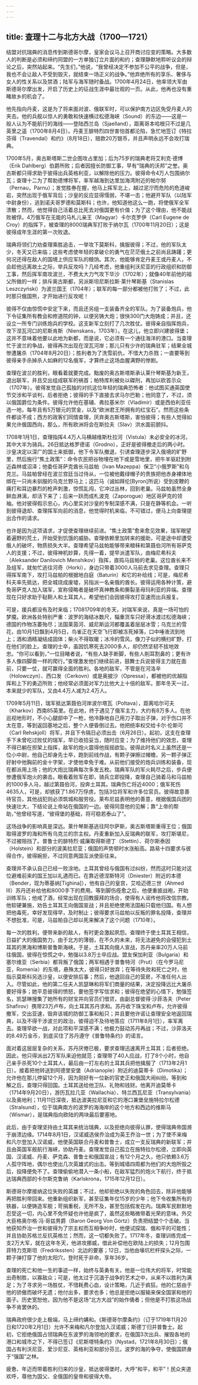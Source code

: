 ```yaml
---
---
---
```

title: 查理十二与北方大战（1700—1721）
---




结盟对抗瑞典的消息传到斯德哥尔摩，皇家会议马上召开商讨应变的策略。大多数人的判断是必须和缔约同盟的一方单独订立片面的和约；查理静默地聆听议会的辩论之后，突然站起来。“先生们，”他说，“我曾经决定不参加不公平的战争，但是，我也不会让敌人不受到毁灭，就结束一场正义的战争。”他弃绝所有的享乐、奢侈与女人的性关系以及禁酒；陆军与海军随时备战。1700年4月24日，他率领大军由斯德哥尔摩出发，开启了历史上的征战生涯中最壮观的一页。从此，他再也没有重睹故乡的机会了。

他先指向丹麦，这是为了将来面对波、俄联军时，可以保护南方边区免受丹麦人的夹击。他的兵舰以惊人的勇敢和快速横过松德海峡（Sound）的东边——这是一般人认为不能航行的海线——登陆西兰岛（Sjaelland），距离哥本哈根只不过是几英里之遥（1700年8月4日）。丹麦王腓特烈四世害怕首都沦陷，急忙地签订《特拉芬得（Travendal）和约》（8月18日），赔款20万银币，并且声明永远不会攻打瑞典。

1700年5月，奥古斯塔斯二世企图攻占里加；后为75岁的瑞典老将艾利克·德博（Erik Dahlberg）伯爵所败；后者因擅长防御工事，早有“瑞典的沃邦”之誉。奥古斯都只得求助于彼得出兵英格利亚，以解除他的压力。彼得命令4万人包围纳尔瓦；查理十二为了帮助德博将军，率军越海到达里加海湾附近的帕尔努（Pernau，Parnu）；发觉胜券在握，他马上挥军北上，越过泥泞而危险的危道峻岩，突然出现于俄军背后；沙皇的反应显得懦弱，不堪一击；他避开军队（以陆军中尉身份），逃到诺夫哥罗德和莫斯科；也许，他知道他这么一跑，将使俄军全军溃散；然而，他觉得自己活着总比死去对俄国更有价值；为了这个理由，他不能战败被俘。4万俄军在无能的马札儿亲王（Magyar）卡尔克罗伊（Carl Eugene de Croy）的指挥下，被查理的8000瑞典军打败于纳尔瓦（1700年11月20日）；这是彼得成年生涯的第一次败退。

瑞典将领们力劝查理乘胜追击，一举攻下莫斯科，擒服彼得；不过，他的军队太少，冬天又已来临；这些考虑使年轻的拿破仑的勇气在茫茫俄土之前尚且踌躇；更何况还得在敌人的国境上供应军队的粮饷。其次，他能够肯定丹麦王或丹麦人，不会趁他远离故土之际，举兵反攻吗？几经考虑，他重组利沃尼亚的行政组织和防御工事，然后挥军南攻波兰，不费太大力气攻下华沙（1702年）；就像40年前他的祖父所做的一样；排斥奥古斯都，另派斯坦尼斯拉斯·莱什琴斯基（Stanislas Leszczyński）为波兰国王（1704年）；联军的每一部分都被他打败了；不过，此时那只俄国熊，才开始进行反攻呢！

彼得不仅由惊慌中安定下来，而且还另组一支装备齐全的军队。为了装备炮兵，他下令征集所有教会和修道院的钟，以便另铸大炮；很快300门大炮铸成；并且，还设立一所专门训练炮兵的学校。这支新军立刻打了几次胜仗。彼得亲自指挥炮兵，攻下涅瓦河口的尼斯肯斯（Nienskans，1703年）。在这儿，他立即兴建彼得堡；这并不意味着他要以此地为新都，而是说，它必须有一个通往海洋的港口。当查理忙于波兰的争战，彼得再次出现在涅瓦河岸；那儿只有少许的瑞典驻军；结果全城惨遭屠杀（1704年8月20日）；胜利者为了洗雪前仇，不惜大力杀戮；一直要等到彼得亲手杀掉杀人如麻的12名俄军，才算终止这场血腥满野的惨剧。

查理在波兰的胜利，眼看着就要完成。黜废的奥古斯塔斯承认莱什琴斯基为新王，退出联军，并且交出组成联军的祸首；帕特库利被处以磔刑，再加以砍首示众（1707年）。彼得发觉自己孤独的对抗这位年轻的瑞典恐怖者：他试图买通英国使节交涉和平谈判，后者拒绝；彼得的手下直接去求马尔巴勒；他同意了，不过，须以俄国爵位为条件。彼得允许他在基辅、弗拉基米尔（Vladimir）或是西伯利亚任选一地，每年且有5万银元的赏金，以及“欧洲君王所拥有的红宝石”。然而这些条件都谈不成；西方的政客们同情查理，厌弃奥古斯塔斯，害怕彼得；有些人觉得如果允许俄国西向，那么，所有欧洲将会在斯拉夫（Slav）洪水面前颤抖。

1708年1月1日，查理指挥4.4万人马横越维斯杜拉河（Vistula）未必安全的冰河，其中大半为骑兵。26日抵达格罗德诺（Grodno），正好是彼得撤走后的两小时。沙皇决定以深广的国土来抵御，他下令军队撤退，引诱查理逐步深入俄境的旷野里，然后施行“焦土政策”：命令农民把谷物埋在地下或是雪地里，把牛羊驱赶到附近森林或沼泽；他委任哥萨克酋长马兹帕（Ivan Mazeppa）保卫“小俄罗斯”和乌克兰。马兹帕曾经在波兰宫廷当过侍从，一位被他戴绿帽子的贵族把他赤身裸体地绑在一只尚未驯服的乌克兰野马上；这匹马（诚如拜伦[Byron]所说）受到皮鞭的痛打和耳边暴烈的枪声刺激，惊慌乱闯，它冲过丛林，回到老巢。马兹帕虽然全身鲜血淋漓，却活下来了；后来一跃而成札波克（Zaporogue）地区哥萨克的领袖。他对彼得假示忠心，内心里实对沙皇的专制深感不满，只是在静等机会。一听到彼得退却、查理挥军向前的消息，他觉得时机来临，不可错过，便马上向查理提出合作的请求。

也许是因为这项请求，才促使查理继续前进。“焦土政策”愈来愈见效果，瑞军眼望着遍野的荒土，开始受到饥饿的威胁。查理依赖里加转来的援助，可是途中却遭受俄人的破坏，物质损失大半。查理希望马兹帕能够带来粮秣和第聂伯河所有哥萨克人的支援；不过，彼得神机妙算，先得一着，提早派遣军队，由梅尼希科夫（Aleksander Danilovich Menshikov）指挥，直捣马兹帕的老巢。这位酋长来不及组军，就匆忙逃往河奇（Horki），身边只带着3000人马前去求见查理。查理只得挥军南下，攻打马兹帕的根据地白庭（Baturin）和它的补给线；可是，梅尼希科夫率先抵达，把全城烧成废墟，另指派一名亲俄的酋长。彼得运用各种计策，避免哥萨克人加入瑞军，宣称侵略者是破坏真神教条和撕裂圣母玛利亚的异端。查理现在只好求助于鞑靼人和土耳其人，希望他们会因彼得攻打亚速而出兵报复。

可是，援兵都没有及时来临；17081709年的冬天，对瑞军来说，真是一场可怕的梦魇。欧洲各处特别严重：波罗的海结冰数尺，辎重货车只好滑冰渡过松德海峡；德国的作物冻萎殆尽；法国莱茵河、威尼斯运河都覆盖着层层冰雪；乌克兰的雪花，由10月1日飘到4月5日，鸟雀正在天空飞行即被冻死掉落，口中唾液流到地上；酒和酒精凝结成固体；柴火不得取暖；冰冷的雪风，像刀子似的横扫旷野，打在他们的脸上。查理的士卒，虽因饥寒死去2000多人，却仍然坚韧不拔地效忠。“你可以看到，”一位目睹者说，“有些人缺手断脚，有些人削耳割鼻的；更有许多人像四脚兽一样的爬行。”查理激发他们继续前进，鼓舞士兵说彼得主力就在面前，只要一仗，就可赢得全面的胜利。各地的敌军，不管是在河洛辛（Holowczyn）、西口发（Cerkovn）或是奥披沙（Opressa），都被他的优越指挥和上下的勇迈所败；他经常必须面对军力比他大上十倍的敌军。那年冬天一过，本来就少的军队，又由4.4万人减为2.4万人。

1709年5月11日，瑞军抵达第聂伯河岸波尔塔瓦（Poltava），距离哈尔可夫（Kharkov）西南85英里。在此地，终于遇见了俄军主力，大约有8万多人。在他巡视地形时，不小心腿部中了一枪，他冷静地自己用刀子取出子弹，对于伤口并不太在意，等到返回基地之后，整个人便昏倒过去。他把统率权交给卡尔·伦斯可（Carl Rehskjoll）将军，并且下令隔日必须出击（6月26日）。起初，这支在查理手下未曾吃过败仗的瑞军，早已收拾妥当，随时应变；为了维持他们的效忠，查理不得已躺在担架上指挥，敌军的炮火震得他摇摇欲坠。彼得此时名义上虽然还是一位小中尉，他自己却身先士卒，跑到前线作战，有颗子弹擦过帽檐，另一颗子弹正好射中他胸前的金十字架，才使他幸免于难。从前他们接受的炮兵训练和装备，现在都派用上场；他的大炮比瑞典每次多发五枚。瑞典军队的军火耗尽之后，步兵便惨遭俄军炮火的袭击。眼看着败军在即，骑兵立即投降，查理自己骑着马和马兹帕的1000多人马，越过第聂伯河，投奔土耳其。瑞典伤亡将近4000；俄军死伤4635人，可是，却掳获了1.867万俘虏，包括3位将军和许多位官员。彼得故意善待官员，其他战犯则必须筑城和服劳役。莱布尼兹表明他的善意，根据俄国兵团的快速壮大，下结论说上帝站在俄国的一边。彼得同意他的见解；靠“上帝的帮助，”他曾经写道，“彼得堡的基础，将可稳若泰山了”。

这场战争的影响真是深远。莱什琴斯基逃往阿尔萨斯，奥古斯塔斯重得王位；俄国取得波罗的海和所有乌克兰的宗主权。丹麦重新加入反瑞典的联军，攻打斯堪尼，不过被阻挡了。普鲁士的腓特烈·威廉取得斯德丁（Stettin）、荷尔斯泰因（Holstein）和部分的波美拉尼亚；俄国的声势顿时水涨船高。路易十四要求与彼得合作，彼得婉拒，不过同意两国互派使臣往来。

查理并不承认自己已经一败涂地。土耳其曾经与俄国有过纠纷，然而这时只能对这位避难前来的国王加以礼遇而已。在靠近德涅斯特河（Dniester）附近的本德（Bender，现为蒂基纳[Tighina]），他有自己的皇宫，艾哈迈德三世（Ahmed Ⅲ）苏丹还补给他和8000手下的费用。等到脚伤痊愈之后，他便重披战袍，开始训练军队；他戒了酒，经常出现在回教膜拜的场合，使得有人谣传他将改信宗教。他软硬兼施，劝告土耳其王向俄国宣战；并且拒绝使用法国船只载他归国。有人想把他毒死，幸好发现得早，及时制止；彼得要求马兹帕以反叛的罪名投降，查理并不想批准，可是，马兹帕自己却以死来解决了这个问题（1710年）。

每一次的胜利，便带来新的敌人，有时更会激起夙怨。查理终于使土耳其王相信，日益扩大的俄国势力，由于北方的薄弱，在不久的未来，将无法避免的会侵犯到土耳其的黑海和博斯普鲁斯海峡。于是，土耳其向俄人宣战，苏丹亲率20万人马前往俄国，彼得在惊慌之中，勉强以3.8万士卒应战。盟友保加利亚（Bulgaria）和塞尔维亚（Serbia）都背叛了俄国；两军相遇于普鲁特河（Prut）（在今罗马尼亚，Romenia）的东境，悬殊太大，彼得只好放弃；在等待失败和死亡之时，他指示莫斯科另选沙皇，以便安排后事；然后，他退回自己的营房，不准任何人出入。尽管如此，他的第二任夫人凯瑟琳和将军们商量的结果，决定投降远比大屠杀要好得多；她平息彼得的愤怒，要他签字写信求和；彼得在绝望的心情下，勉强签名，凯瑟琳搜集了她所有的财宝并向官员们借贷，由副总督彼得·沙菲洛夫（Peter Shafirov）携带23万卢布，向土耳其苏丹求和。苏丹收下珠宝和卢布，允许彼得撤军，交出亚速，毁弃该城的防御工事和船只；并且要他许诺让查理安全地返回瑞典，以及不得干涉波兰的政治，彼得迫不及待地答应（1711年8月1日），率军离去。查理早欲一战，对此项和平深感不满；他极力鼓动苏丹再战；不过，沙菲洛夫的8.49万金币，到底买住了苏丹遵守《普鲁特条约》的诺言。

面对着这层层复杂的关系，苏丹厌倦已极，要求查理迅速离开土耳其；后者拒绝。因此，他只得派出2万军队来迫他就范；查理带了40人应战，打了8个小时，他自己亲手杀死10个土耳其人，最后由一打左右的土耳其兵把他擒服了（1713年2月1日）。接着把他转送到阿德里安堡（Adrianople）附近的迪莫蒂卡（Dimotika）；允许他在那儿停留12个月，因为刚好有一位新的官吏正和俄国大闹纠纷。等到和解之后，查理只得回国。土耳其送给他卫队、礼物和钱财。他离开迪莫蒂卡（1714年9月20日），游历瓦拉几亚（Wallachia）、特兰西瓦尼亚（Transylvania）以及奥地利；11月11日深夜，抵达波美拉尼亚和它的港口兼堡垒施特拉尔松德（Stralsund），位于瑞典南方的波罗的海海岸的这个地方和西边的维斯马（Wismar），是瑞典指向欧陆的两块最后要塞地。

此后，由于查理坚持由土耳其来统治瑞典，以及拒绝向彼得认罪，使得瑞典帝国濒于崩溃边缘。1714年8月1日，汉诺威选侯乔治成为英王乔治一世；为了使不来梅和凡尔登加入汉诺威，他使英国联合丹麦和普鲁士，成立一支反瑞典的新联军；并且由英国军舰航行海峡，协助丹麦。查理发觉自己孤立在施特拉尔松德，立即向英国、汉诺威、丹麦、萨克森、普鲁士和俄国宣战；有12个月之久，他只依赖3.6万人孤守阵地，偶尔也使出几次英雄式的出击。等到城墙四周都为他们的大炮所毁之后，投降便免不了。查理偷偷地潜入一条小船，在敌军猛烈的炮火下航行，终于抵达瑞典西部的卡尔斯克鲁纳（Karlskrona，1715年12月12日）。

斯德哥尔摩接纳这位失败的英雄；不过，他却拒绝以失败的角色回去，除非他能够再把胜利带回来。他重新组织新军，甚至征集年仅15岁的少年；他下令收集所有的铁器，以便铸造军舰；苛捐重税，无所不及，甚至包括假发在内。瑞典军民默默地忍受这一切，内心里不免怀疑也许他是疯了，虽然这些略微带着光荣的意味。外交大臣格奥尔格·冯·哥兹男爵（Baron Georg Von Görtz）负责把结盟个个击破。当他获知乔治一世和彼得为了宗主权而互相争吵时，他便试探瑞、俄和平的可能性；并且协助苏格兰反抗英格兰；然而，这一切都失败了。1717年冬，查理训练完成一支2万大军，就在这年冬天，他进攻挪威，借此补偿他在欧陆上的损失；12月包围菲特力克斯坦（Fredrikssten）北边的要塞；12日，当他由壕坑栏杆探头之际，一颗子弹打穿了他的太阳穴，登时死于非命，享年36岁。

查理的死亡和他一生的事迹一样，始终与英勇有关。他是一位伟大的将军，时常能出奇制胜，以寡敌众；可是，他太过于沉湎于战争的艺术之中，从来不以胜利为满足；为了寻求另一场胜仗，不惜耗费心血，设计策略，几近于疯狂。他的仁慈由于他的骄傲而破坏无遗；他付出多，要求也多；他总是拒绝以服输来保全国家和他的面子。历史宽恕他，因为他不是这场“北方大战”的始作俑者；但他是不打胜这场战争不肯罢休的。

瑞典政府很少走上极端，马上缔约媾和。《斯德哥尔摩条约》（订于1719年11月20日和1720年2月1日）允许不来梅和凡尔登加入汉诺威；斯德丁归并普鲁士。起初，它拒绝俄国占领瑞典在东波罗的海领地的要求，在俄国3次出兵、摧毁各地的港口和城市之下，不得已签订《尼斯塔特条约》（Nystad，1721年8月30日）；俄国占有利沃尼亚、爱沙尼亚、英格利亚和部分芬兰。波罗的海的争夺，使俄国跻身于“强国”之林。

疲惫、年迈而带着胜利归来的沙皇，抵达彼得堡时，大呼“和平，和平”！民众夹道欢呼，尊他为国父、全俄国的皇帝和彼得大帝。